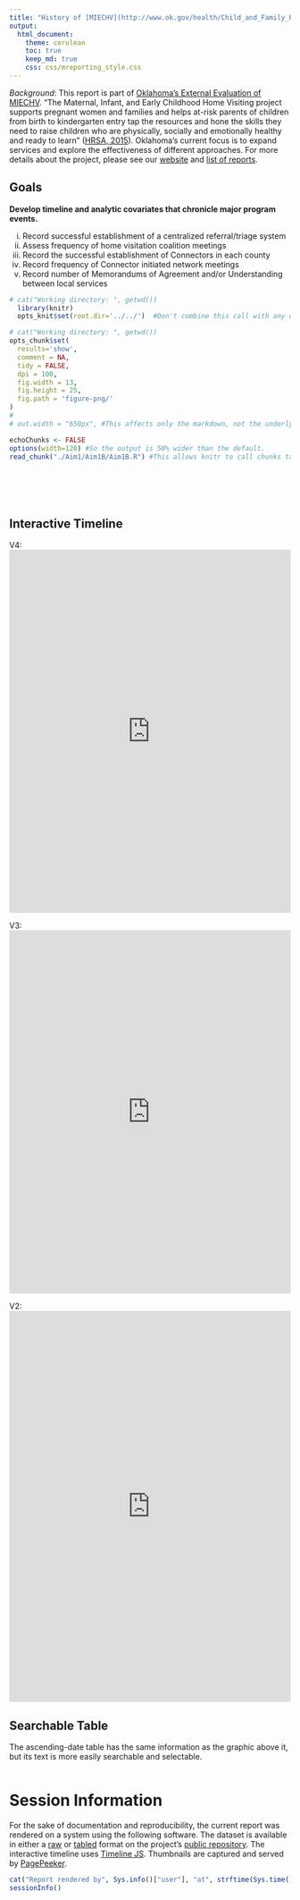```yaml
---
title: "History of [MIECHV](http://www.ok.gov/health/Child_and_Family_Health/Family_Support_and_Prevention_Service/MIECHV_Program_-_Federal_Home_Visiting_Grant/MIECHV_Program_Resources/index.html) in Oklahoma"
output:
  html_document:
    theme: cerulean
    toc: true
    keep_md: true
    css: css/mreporting_style.css
---
```


*Background*: This report is part of [Oklahoma's External Evaluation of MIECHV](http://ouhscbbmc.github.io/MReportingPublic). "The Maternal, Infant, and Early Childhood Home Visiting project supports pregnant women and families and helps at-risk parents of children from birth to kindergarten entry tap the resources and hone the skills they need to raise children who are physically, socially and emotionally healthy and ready to learn" ([HRSA, 2015](http://mchb.hrsa.gov/programs/homevisiting/)). Oklahoma's current focus is to expand services and explore the effectiveness of different approaches.  For more details about the project, please see our [website](http://ouhscbbmc.github.io/MReportingPublic/) and [list of reports](http://ouhscbbmc.github.io/MReportingPublic/research_2011a.html).

## Goals

**Develop timeline and analytic covariates that chronicle major program events.**

 i.	Record successful establishment of a centralized referral/triage system
 ii. Assess frequency of home visitation coalition meetings
 iii.	Record the successful establishment of Connectors in each county
 iv. Record frequency of Connector initiated network meetings 
 v.	Record number of Memorandums of Agreement and/or Understanding between local services
 
<!--  Set the working directory to the repository's base directory; this assumes the report is nested inside of two directories.-->
```r
# cat("Working directory: ", getwd())
  library(knitr)
  opts_knit$set(root.dir='../../')  #Don't combine this call with any other chunk -especially one that uses file paths.
```

<!-- Set the report-wide options, and point to the external code file. -->
```r
# cat("Working directory: ", getwd())
opts_chunk$set(
  results='show', 
  comment = NA, 
  tidy = FALSE,
  dpi = 100,
  fig.width = 13, 
  fig.height = 25, 
  fig.path = 'figure-png/'
)
# 
# out.width = "650px", #This affects only the markdown, not the underlying png file.  The height will be scaled appropriately.

echoChunks <- FALSE
options(width=120) #So the output is 50% wider than the default.
read_chunk("./Aim1/Aim1B/Aim1B.R") #This allows knitr to call chunks tagged in the underlying *.R file.
```
<!-- Load the packages.  Suppress the output when loading packages. --> 
```r
```

<!-- Load any Global functions and variables declared in the R file.  Suppress the output. --> 
```r
```

<!-- Declare any global functions specific to a Rmd output.  Suppress the output. --> 
```r
```

<!-- Load the datasets.   -->
```r
```

<!-- Tweak the datasets.   -->
```r
```

## Interactive Timeline

V4:
<iframe src='https://cdn.knightlab.com/libs/timeline3/latest/embed/index.html?source=1gkcrHndq4hdGpTCSUXNkeohGikKqvZi-CGcPu4LpU2s&font=Default&lang=en&initial_zoom=2&height=650' width='100%' height='650' webkitallowfullscreen mozallowfullscreen allowfullscreen frameborder='0'></iframe>


V3:
<iframe src='https://cdn.knightlab.com/libs/timeline3/latest/embed/index.html?source=1RMZcA4et_ZW6NjZU53-vbhJiI2n7dglq7yYN_KT0n48&font=Default&lang=en&initial_zoom=2&start_at_slide=2&height=650' width='100%' height='650' webkitallowfullscreen mozallowfullscreen allowfullscreen frameborder='0'></iframe>

V2:
<iframe src='https://cdn.knightlab.com/libs/timeline/latest/embed/index.html?source=1W378rcBIvRdFRIf5owQE0n_54phb7jZWD8P9V3i5TWI&font=Bevan-PotanoSans&maptype=toner&lang=en&start_zoom_adjust=-2&height=700' width='100%' height='700' frameborder='0'></iframe>


## Searchable Table
The ascending-date table has the same information as the graphic above it, but its text is more easily searchable and selectable.
```r
```

# Session Information
For the sake of documentation and reproducibility, the current report was rendered on a system using the following software.  The dataset is available in either a [raw](https://raw.githubusercontent.com/OuhscBbmc/MReportingPublic/master/DataPhiFree/Raw/MiechvProgressTimeline.csv) or [tabled](https://github.com/OuhscBbmc/MReportingPublic/blob/master/DataPhiFree/Raw/MiechvProgressTimeline.csv) format on the project's [public repository](https://github.com/OuhscBbmc/MReportingPublic).  The interactive timeline uses [Timeline JS](http://timeline.knightlab.com/).  Thumbnails are captured and served by [PagePeeker](http://pagepeeker.com/about/).

```r
cat("Report rendered by", Sys.info()["user"], "at", strftime(Sys.time(), "%Y-%m-%d, %H:%M %z"))
sessionInfo()
```
